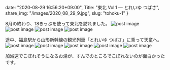 date: "2020-08-29 16:56:20+09:00",
Title: "東北 Vol.1 ― とれいゆ つばさ",
share_img: "/images/2020_08_29_9.jpg",
slug: "tohoku-1"
}

8月の終わり、18きっぷを使って東北を訪れました。
<img src="/images/2020_08_29_1.jpg" alt="post image" />
<img src="/images/2020_08_29_2.jpg" alt="post image" />
<img src="/images/2020_08_29_3.jpg" alt="post image" />
<img src="/images/2020_08_29_4.jpg" alt="post image" />

途中、福島駅から山形新幹線の観光列車「とれいゆ つばさ」に乗って天童へ。
<img src="/images/2020_08_29_5.jpg" alt="post image" />
<img src="/images/2020_08_29_6.jpg" alt="post image" />
<img src="/images/2020_08_29_7.jpg" alt="post image" />
<img src="/images/2020_08_29_8.jpg" alt="post image" />
<img src="/images/2020_08_29_9.jpg" alt="post image" />

加減速でこぼれそうになるお湯が、すんでのところでこぼれないのが面白かったです。

